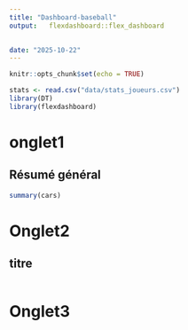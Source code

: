```yaml
---
title: "Dashboard-baseball"
output:   flexdashboard::flex_dashboard

   
date: "2025-10-22"
---
```




```r
knitr::opts_chunk$set(echo = TRUE)

stats <- read.csv("data/stats_joueurs.csv")
library(DT)
library(flexdashboard)
```

# onglet1

## Résumé général

```r


summary(cars)
```

# Onglet2

## titre

```r


```

# Onglet3
